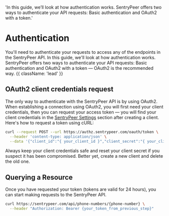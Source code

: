   'In this guide, we’ll look at how authentication works. SentryPeer offers two ways to authenticate your API requests: Basic authentication and OAuth2 with a token.'

# Authentication

You'll need to authenticate your requests to access any of the endpoints in the SentryPeer API. In this guide, we'll look at how authentication works. SentryPeer offers two ways to authenticate your API requests: Basic authentication and OAuth2 with a token — OAuth2 is the recommended way. {{ className: 'lead' }}

## OAuth2 client credentials request

The only way to authenticate with the SentryPeer API is by using OAuth2.
When establishing a connection using OAuth2, you will first need your client credentials,
then you can request your access token —
you will find your client credentials in the [SentryPeer Settings](https://sentrypeer.com/settings) section after creating a client.
Here's how to request a token using cURL:

```bash {{ title: 'Example request to retrieve your bearer token' }}
curl --request POST --url https://authz.sentrypeer.com/oauth/token \
  --header 'content-type: application/json' \
  --data '{"client_id":"{ your_client_id }","client_secret":"{ your_client_secret", "audience":"https://sentrypeer.com/api","grant_type":"client_credentials"}'
```

Always keep your client credentials safe and reset your client secret if you suspect it has been compromised. Better yet,
create a new client and delete the old one.

## Querying a Resource

Once you have requested your token (tokens are valid for 24 hours), you can start making requests to the SentryPeer API.

```bash {{ title: 'Example request with bearer token' }}
curl https://sentrypeer.com/api/phone-numbers/{phone-number} \
  --header "Authorization: Bearer {your_token_from_previous_step}"
```